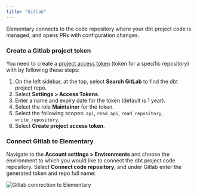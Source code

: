 ```yaml
---
title: "Gitlab"
---
```


Elementary connects to the code repository where your dbt project code is managed, and opens PRs with configuration changes.

### Create a Gitlab project token

You need to create a [project access token](https://docs.gitlab.com/ee/user/project/settings/project_access_tokens.html) (token for a specific repository) with by following these steps:

1. On the left sidebar, at the top, select **Search GitLab** to find the dbt project repo.
2. Select **Settings > Access Tokens**.
3. Enter a name and expiry date for the token (default is 1 year).
4. Select the role **Maintainer** for the token.
5. Select the following scopes: `api`, `read_api`, `read_repository`, `write_repository`.
6. Select **Create project access token**.

### Connect Gitlab to Elementary

Navigate to the **Account settings > Environments** and choose the environment to which you would like to connect the dbt project code repository.
Select **Connect code repository**, and under Gitlab enter the generated token and repo full name:

<Frame caption="Gitlab connection to Elementary">
  <img
    src="https://res.cloudinary.com/diuctyblm/image/upload/v1690200577/gitlab_form_ueo24t.png"
    alt="Gitlab connection to Elementary"
  />
</Frame>
